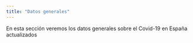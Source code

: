 ```yaml
---
title: "Datos generales"
---
```


En esta sección veremos los datos generales sobre el Covid-19 en España actualizados 